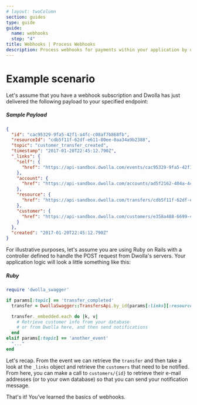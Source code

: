 ```yaml
---
# layout: twoColumn
section: guides
type: guide
guide:
  name: webhooks
  step: "4"
title: Webhooks | Process Webhooks
description: Process webhooks for payments within your application by utilizing our open API with no per transaction fees.
---
```


# Example scenario

Let's assume that you have a webhook subscription and Dwolla has just delivered the following payload to your specified endpoint:

##### Sample Payload

```json
{
  "id": "cac95329-9fa5-42f1-a4fc-c08af7b868fb",
  "resourceId": "cdb5f11f-62df-e611-80ee-0aa34a9b2388",
  "topic": "customer_transfer_created",
  "timestamp": "2017-01-20T22:45:12.790Z",
  "_links": {
    "self": {
      "href": "https://api-sandbox.dwolla.com/events/cac95329-9fa5-42f1-a4fc-c08af7b868fb"
    },
    "account": {
      "href": "https://api-sandbox.dwolla.com/accounts/ad5f2162-404a-4c4c-994e-6ab6c3a13254"
    },
    "resource": {
      "href": "https://api-sandbox.dwolla.com/transfers/cdb5f11f-62df-e611-80ee-0aa34a9b2388"
    },
    "customer": {
      "href": "https://api-sandbox.dwolla.com/customers/e358a488-6699-4d79-bbfb-c5bf58100ea4"
    }
  },
  "created": "2017-01-20T22:45:12.790Z"
}
```

For illustrative purposes, let's assume you are using Ruby on Rails with a controller defined to handle the POST request from Dwolla's servers. Your application logic will look a little something like this:

##### Ruby

```ruby
require 'dwolla_swagger'

if params[:topic] == 'transfer_completed'
  transfer = DwollaSwagger::TransfersApi.by_id(params[:links][:resource][:href])

  transfer._embedded.each do |k, v|
    # Retrieve customer info from your database
    # or from Dwolla here, and then send notifications
  end
elsif params[:topic] == 'another_event'
  "..."
end
```

Let's recap. From the event we can retrieve the `transfer` and then take a look at the `_links` object and retrieve the `customers` that need to be notified. From here, you can make a call to `customers/{id}` to retrieve their e-mail addresses (or to your own database) so that you can send your notification message.

That's it! You’ve learned the basics of webhooks.
